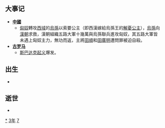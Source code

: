 {{yearTOC|-73|西汉'''[[本始|本始]]元年'''}}

== 大事记 ==
*'''[[中國|中國]]'''
**[[匈奴|匈奴]]轉攻[[西域|西域]]的[[烏孫|烏孫]]以索要公主（即西漢嫁給烏孫王的[[解憂公主|解憂公主]]），[[烏孫|烏孫]]向[[漢朝|漢朝]]求救，漢朝組織五路大軍十幾萬與烏孫聯兵進攻匈奴，其五路大軍皆未遇上匈奴主力，無功而返，主將[[田順|田順]]和[[田廣明|田廣明]]遭問罪被迫自殺。
*'''[[古罗马|古罗马]]'''
**[[斯巴达克起义|斯巴达克起义]]爆发。

== 出生 ==
*

== 逝世 ==
{{Wikisource year mention}}
*

[[Category:前73年|*]]
[[Category:前70年代|3年]]
[[Category:前1世纪各年|7]]